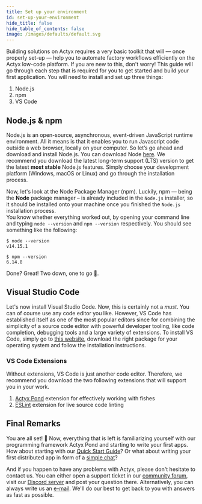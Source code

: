 ```yaml
---
title: Set up your environment
id: set-up-your-environment
hide_title: false
hide_table_of_contents: false
image: /images/defaults/default.svg
---
```


Building solutions on Actyx requires a very basic toolkit that will — once properly set-up — help you to automate factory workflows efficiently on the Actyx low-code platform.
If you are new to this, don't worry!
This guide will go through each step that is required for you to get started and build your first application.
You will need to install and set up three things:

1. Node.js
2. npm
3. VS Code

## Node.js & npm

Node.js is an open-source, asynchronous, event-driven JavaScript runtime environment.
All it means is that it enables you to run Javascript code outside a web browser, locally on your computer.
So let’s go ahead and download and install Node.js.
You can download Node [here](https://nodejs.org/en/download/).
We recommend you download the latest long-term support (LTS) version to get the latest **most stable** Node.js features.
Simply choose your development platform (Windows, macOS or Linux) and go through the installation process.

Now, let's look at the Node Package Manager (npm).
Luckily, npm — being the **Node** package manager – is already included in the `Node.js` installer, so it should be installed onto your machine once you finished the `Node.js` installation process.  
You know whether everything worked out, by opening your command line and typing `node --version` and `npm --version` respectively.
You should see something like the following:

```text
$ node --version
v14.15.1

$ npm --version
6.14.8
```

Done? Great! Two down, one to go 💪.

## Visual Studio Code

Let's now install Visual Studio Code.
Now, this is certainly not a _must_.
You can of course use any code editor you like.
However, VS Code has established itself as one of the most popular editors since for combining the simplicity of a source code editor with powerful developer tooling, like code completion, debugging tools and a large variety of extensions.
To install VS Code, simply go to [this website](https://code.visualstudio.com/download), download the right package for your operating system and follow the installation instructions.

### VS Code Extensions

Without extensions, VS Code is just another code editor.
Therefore, we recommend you download the two following extensions that will support you in your work.

1. [Actyx Pond](https://marketplace.visualstudio.com/items?itemName=Actyx.actyx-pond) extension for effectively working with fishes
2. [ESLint](https://marketplace.visualstudio.com/items?itemName=dbaeumer.vscode-eslint) extension for live source code linting

## Final Remarks

You are all set! 🎉
Now, everything that is left is familiarizing yourself with our programming framework Actyx Pond and starting to write your first apps.
How about starting with our [Quick Start Guide](/docs/tutorials/quickstart)?
Or what about writing your first distributed app in form of a [simple chat](../../tutorials/chat.mdx)?

And if you happen to have any problems with Actyx, please don't hesitate to contact us.
You can either open a support ticket in our [community forum](https://community.actyx.com), visit our [Discord server](https://discord.gg/262yJhc) and post your question there.
Alternatively, you can always write us an [e-mail](mailto:developer@actyx.io).
We'll do our best to get back to you with answers as fast as possible.
